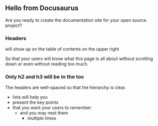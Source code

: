 
<BrowserWindow url="https://complabs.in">

<h2>Hello from Docusaurus</h2>

Are you ready to create the documentation site for your open source project?

<h3>Headers</h3>

will show up on the table of contents on the upper right

So that your users will know what this page is all about without scrolling down or even without reading too much.

<h3>Only h2 and h3 will be in the toc</h3>

The headers are well-spaced so that the hierarchy is clear.

- lists will help you
- present the key points
- that you want your users to remember
  - and you may nest them
    - multiple times

</BrowserWindow>
